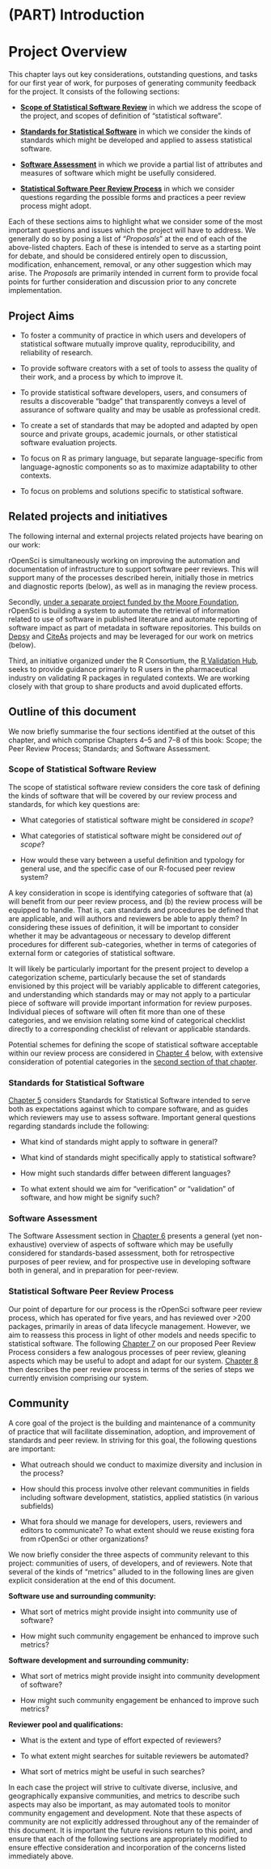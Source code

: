 #  (PART) Introduction {-}

#  Project Overview {#overview}

This chapter lays out key considerations, outstanding
questions, and tasks for our first year of work, for purposes of generating
community feedback for the project. It consists of the following sections:

-   **[Scope of Statistical Software Review](#scope)** in which we address the
    scope of the project, and scopes of definition of "statistical software".

-   **[Standards for Statistical Software](#standards)** in which we consider the kinds of
    standards which might be developed and applied to assess statistical
    software.

-   **[Software Assessment](#assessment)** in which we provide a partial list
    of attributes and measures of software which might be usefully considered.

-   **[Statistical Software Peer Review Process](#process)** in which we
    consider questions regarding the possible forms and practices a peer review
    process might adopt.

Each of these sections aims to highlight what we consider some of the most
important questions and issues which the project will have to address. We
generally do so by posing a list of "*Proposals*" at the end of each of the
above-listed chapters. Each of these is intended to serve as a starting point
for debate, and should be considered entirely open to discussion, modification,
enhancement, removal, or any other suggestion which may arise. The *Proposals*
are primarily intended in current form to provide focal points for further
consideration and discussion prior to any concrete implementation.


<!--
The central questions which emerge from this document are given in condensed
form in an accompanying document which may be used to structure and enable
explicit feedback on the above aspects of the project.
-->

## Project Aims

-   To foster a community of practice in which users and developers of
    statistical software mutually improve quality, reproducibility, and
    reliability of research.

-   To provide software creators with a set of tools to assess the quality of
    their work, and a process by which to improve it.

-   To provide statistical software developers, users, and consumers of results
    a discoverable "badge" that transparently conveys a level of assurance of
    software quality and may be usable as professional credit.

-   To create a set of standards that may be adopted and adapted by open source
    and private groups, academic journals, or other statistical software
    evaluation projects.

-   To focus on R as primary language, but separate language-specific from
    language-agnostic components so as to maximize adaptability to other
    contexts.

-   To focus on problems and solutions specific to statistical software.

## Related projects and initiatives


The following internal and external projects related projects have bearing on
our work:

rOpenSci is simultaneously working on improving the automation and documentation
of infrastructure to support software peer reviews. This will support many of
the processes described herein, initially those in metrics and diagnostic
reports (below), as well as in managing the review process.

Secondly, [under a separate project funded by the Moore
Foundation](https://ropensci.org/blog/2019/11/06/scientific-package-ecosystem/),
rOpenSci is building a system to automate the retrieval of information related
to use of software in published literature and automate reporting of software
impact as part of metadata in software repositories. This builds on
[Depsy](http://depsy.org/) and [CiteAs](http://citeas.org/about) projects and
may be leveraged for our work on metrics (below).

Third, an initiative organized under the R Consortium, the [R Validation
Hub](https://www.pharmar.org/), seeks to provide guidance primarily to R users
in the pharmaceutical industry on validating R packages in regulated contexts.
We are working closely with that group to share products and avoid duplicated
efforts.

## Outline of this document

We now briefly summarise the four sections identified at the outset of this
chapter, and which comprise Chapters 4--5 and 7--8 of this book: Scope; the
Peer Review Process; Standards; and Software Assessment.

### Scope of Statistical Software Review

The scope of statistical software review considers the core task of defining
the kinds of software that will be covered by our review process and standards,
for which key questions are:

-   What categories of statistical software might be considered *in scope*?

-   What categories of statistical software might be considered *out of scope*?

-   How would these vary between a useful definition and typology for general
    use, and the specific case of our R-focused peer review system?

A key consideration in scope is identifying categories of software that (a) will
benefit from our peer review process, and (b) the review process will be
equipped to handle. That is, can standards and procedures be defined that are
applicable, and will authors and reviewers be able to apply them? In considering
these issues of definition, it will be important to consider whether it may be
advantageous or necessary to develop different procedures for different
sub-categories, whether in terms of categories of external form or categories of
statistical software.

It will likely be particularly important for the present project to develop
a categorization scheme, particularly because the set of standards envisioned
by this project will be variably applicable to different categories, and
understanding which standards may or may not apply to a particular piece of
software will provide important information for review purposes. Individual
pieces of software will often fit more than one of these categories, and we
envision relating some kind of categorical checklist directly to
a corresponding checklist of relevant or applicable standards.

Potential schemes for defining the scope of statistical software acceptable
within our review process are considered in [Chapter 4](#scope) below, with
extensive consideration of potential categories in the [second section of that
chapter](#scope-categories).


### Standards for Statistical Software

[Chapter 5](#standards) considers Standards for Statistical Software intended
to serve both as expectations against which to compare software, and as guides
which reviewers may use to assess software. Important general questions
regarding standards include the following:

-   What kind of standards might apply to software in general?

-   What kind of standards might specifically apply to statistical software?

-   How might such standards differ between different languages?

-   To what extent should we aim for "verification" or "validation" of
    software, and how might be signify such?

### Software Assessment

The Software Assessment section in [Chapter 6](#assessment) presents a general
(yet non-exhaustive) overview of aspects of software which may be usefully
considered for standards-based assessment, both for retrospective purposes of
peer review, and for prospective use in developing software both in general,
and in preparation for peer-review.


### Statistical Software Peer Review Process

Our point of departure for our process is the rOpenSci software peer review
process, which has operated for five years, and has reviewed over >200
packages, primarily in areas of data lifecycle management. However, we aim to
reassess this process in light of other models and needs specific to
statistical software. The following [Chapter 7](#lifecycle) on our proposed
Peer Review Process considers a few analogous processes of peer review,
gleaning aspects which may be useful to adopt and adapt for our system.
[Chapter 8](#process) then describes the peer review process in terms of the
series of steps we currently envision comprising our system.

## Community

A core goal of the project is the building and maintenance of a community of
practice that will facilitate dissemination, adoption, and improvement of
standards and peer review. In striving for this goal, the following questions
are important:

-   What outreach should we conduct to maximize diversity and inclusion in the
    process?

-   How should this process involve other relevant communities in fields
    including software development, statistics, applied statistics (in various
    subfields)

-   What fora should we manage for developers, users, reviewers and editors to
    communicate? To what extent should we reuse existing fora from rOpenSci or
    other organizations?

We now briefly consider the three aspects of community relevant to this project:
communities of users, of developers, and of reviewers. Note that several of the
kinds of "metrics" alluded to in the following lines are given explicit
consideration at the end of this document.

**Software use and surrounding community:**

-   What sort of metrics might provide insight into community use of software?

-   How might such community engagement be enhanced to improve such metrics?

**Software development and surrounding community:**

-   What sort of metrics might provide insight into community development of
    software?

-   How might such community engagement be enhanced to improve such metrics?

**Reviewer pool and qualifications:**

-   What is the extent and type of effort expected of reviewers?

-   To what extent might searches for suitable reviewers be automated?

-   What sort of metrics might be useful in such searches?

In each case the project will strive to cultivate diverse, inclusive, and
geographically expansive communities, and metrics to describe such aspects may
also be important, as may automated tools to monitor community engagement and
development. Note that these aspects of community are not explicitly addressed
throughout any of the remainder of this document. It is important the future
revisions return to this point, and ensure that each of the following sections
are appropriately modified to ensure effective consideration and incorporation
of the concerns listed immediately above.


